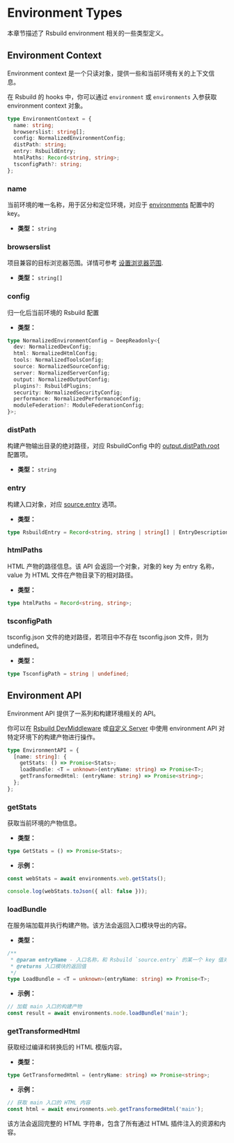 # Environment Types

本章节描述了 Rsbuild environment 相关的一些类型定义。

## Environment Context

Environment context 是一个只读对象，提供一些和当前环境有关的上下文信息。

在 Rsbuild 的 hooks 中，你可以通过 `environment` 或 `environments` 入参获取 environment context 对象。

```ts
type EnvironmentContext = {
  name: string;
  browserslist: string[];
  config: NormalizedEnvironmentConfig;
  distPath: string;
  entry: RsbuildEntry;
  htmlPaths: Record<string, string>;
  tsconfigPath?: string;
};
```

### name

当前环境的唯一名称，用于区分和定位环境，对应于 [environments](/config/environments) 配置中的 key。

- **类型：** `string`

### browserslist

项目兼容的目标浏览器范围。详情可参考 [设置浏览器范围](/guide/advanced/browserslist).

- **类型：** `string[]`

### config

归一化后当前环境的 Rsbuild 配置

- **类型：**

```ts
type NormalizedEnvironmentConfig = DeepReadonly<{
  dev: NormalizedDevConfig;
  html: NormalizedHtmlConfig;
  tools: NormalizedToolsConfig;
  source: NormalizedSourceConfig;
  server: NormalizedServerConfig;
  output: NormalizedOutputConfig;
  plugins?: RsbuildPlugins;
  security: NormalizedSecurityConfig;
  performance: NormalizedPerformanceConfig;
  moduleFederation?: ModuleFederationConfig;
}>;
```

### distPath

构建产物输出目录的绝对路径，对应 RsbuildConfig 中的 [output.distPath.root](/config/output/dist-path) 配置项。

- **类型：** `string`

### entry

构建入口对象，对应 [source.entry](/config/source/entry) 选项。

- **类型：**

```ts
type RsbuildEntry = Record<string, string | string[] | EntryDescription>;
```

### htmlPaths

HTML 产物的路径信息。该 API 会返回一个对象，对象的 key 为 entry 名称，value 为 HTML 文件在产物目录下的相对路径。

- **类型：**

```ts
type htmlPaths = Record<string, string>;
```

### tsconfigPath

tsconfig.json 文件的绝对路径，若项目中不存在 tsconfig.json 文件，则为 undefined。

- **类型：**

```ts
type TsconfigPath = string | undefined;
```

## Environment API

Environment API 提供了一系列和构建环境相关的 API。

你可以在 [Rsbuild DevMiddleware](/config/dev/setup-middlewares) 或[自定义 Server](/api/javascript-api/instance#rsbuildcreatedevserver) 中使用 environment API 对特定环境下的构建产物进行操作。

```ts
type EnvironmentAPI = {
  [name: string]: {
    getStats: () => Promise<Stats>;
    loadBundle: <T = unknown>(entryName: string) => Promise<T>;
    getTransformedHtml: (entryName: string) => Promise<string>;
  };
};
```

### getStats

获取当前环境的产物信息。

- **类型：**

```ts
type GetStats = () => Promise<Stats>;
```

- **示例：**

```ts
const webStats = await environments.web.getStats();

console.log(webStats.toJson({ all: false }));
```

### loadBundle

在服务端加载并执行构建产物。该方法会返回入口模块导出的内容。

- **类型：**

```ts
/**
 * @param entryName - 入口名称，和 Rsbuild `source.entry` 的某一个 key 值对应
 * @returns 入口模块的返回值
 */
type LoadBundle = <T = unknown>(entryName: string) => Promise<T>;
```

- **示例：**

```ts
// 加载 main 入口的构建产物
const result = await environments.node.loadBundle('main');
```

### getTransformedHtml

获取经过编译和转换后的 HTML 模版内容。

- **类型：**

```ts
type GetTransformedHtml = (entryName: string) => Promise<string>;
```

- **示例：**

```ts
// 获取 main 入口的 HTML 内容
const html = await environments.web.getTransformedHtml('main');
```

该方法会返回完整的 HTML 字符串，包含了所有通过 HTML 插件注入的资源和内容。
